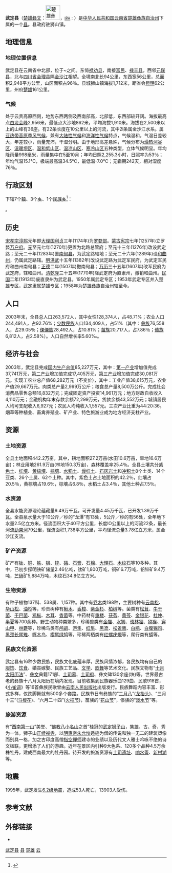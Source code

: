 {{Infobox China County
| county = 武定县
| other_lang = [[彝文|楚雄彝文]]
| other_lang_name = [[File:楚雄彝文-武定县.svg|45px]]
| usedname = 
| nameorigin = 
| Photo = 
| Photoname = 
| map = 武定县位置图.jpg
| map_caption = 武定县在云南省的位置
| Pinyin = 
| Belong = [[云南省|云南省]][[楚雄彝族自治州|楚雄彝族自治州]]
| Types = [[县|县]]
| admincode = 532329
| founded = 
| seat = 狮山镇
| officerTitle = 
| officer = 
| officerTitle2 = 
| officer2 = 
| division = 11
| town = 7
| township = 4
| subdistrict = 
| dialect = 
| post code = 651600
| phone code = 878
| coordinate = 
| area = 2,946.06平方千米
| area land = 
| area water = 
| census yr = 2016
| pop = 271,963
| density =  
| GDP = 
| GDP_as_of = 
| GDPPC = 
| carlicense = 云E
| web = www.ynwd.gov.cn
| web_title = 武定县政府网
}}

'''武定县'''（[[彝文|楚雄彝文]]：[[File:楚雄彝文-武定县.svg|45px]]，<small>[[国际音标|IPA]]：</small>{{IPA|/lo<sup>33</sup> di<sup>33</sup> bu<sup>33</sup>/}}）是[[中华人民共和国|中华人民共和国]][[云南省|云南省]][[楚雄彝族自治州|楚雄彝族自治州]]下属的一个[[县|县]]。县政府驻狮山镇。

==地理信息==
===地理位置信息===
武定县在云南省中北部，位于{{coord|26|11|0|N|101|55|0|E}}~{{coord|25|20|0|N|102|29|0|E}}之间。东倚[[禄劝县|禄劝县]]，南接[[富民|富民]]、[[禄丰县|禄丰县]]，西邻[[元谋县|元谋县]]，北与[[四川省|四川省]][[会理县|会理县]]隔[[金沙江|金沙江]]相望。全境南北长94公里，东西宽56公里，总面积2,948平方公里，山区面积占96％。县城狮山镇海拔1,712米，距省会[[昆明|昆明]]62公里，州府[[楚雄市|楚雄]]161公里。

===气候===
处于云贵高原西侧，地势东西两侧及西南部高，北部低，东西部较开阔。海拔最高点[[白龙会峰|白龙会峰]]2,956米，最低点大沙地862米，平均海拔1,910米。海拔在2,500米以上的山峰有36座。有22条长度在10公里以上的河流，其中2l条属金沙江水系。属[[亚热带高原季风气候|亚热带高原季风气候]]，兼有[[大陆性气候|大陆性气候]]和[[海洋性气候|海洋性气候]]特点，气候温和，气温日差较大，年差较小，雨量充沛，干湿分明。由于地形高差悬殊，气候分布为[[燥热河谷区|燥热河谷区]]、[[温暖坝区|温暖坝区]]、[[温和低山区|温和低山区]]、[[温凉山区|温凉山区]]、[[寒冷山区|寒冷山区]]五种类型，立体气候明显。年均降雨量998毫米，雨量集中在5至10月；年均日照2,255.3小时，日照率为53％；年均气温15.1℃，极端最高温34.5℃，最低温-7.0℃；无霜期242天，相对湿度76％。

== 行政区划 ==
{{PAGENAMEBASE}}下辖7个[[行政建制镇|镇]]、3个[[乡_(中华人民共和国)|乡]]、1个[[民族乡|民族乡]]<ref>{{PRC admin/ref sgc|53/23/29}}</ref>：

{{PRC admin/children|53/23/29}}。

==历史==
[[宋孝宗|宋孝宗]][[淳熙|淳熙]]元年即[[大理国|大理国]][[利贞|利贞]]三年(1174年)为[[罗婺部|罗婺部]]。[[蒙古|蒙古]][[宪宗|宪宗]]七年(1257年)立罗婺[[万户府|万户府]]。[[元|元]]至元七年(1270年)更置为北路总管府；至元十三年(1276年)改设武定路；至元二十年(1283年)置[[南甸县|南甸县]]，为武定路辖地；至元二十六年(1289年)设[[和曲州|和曲州]]，仍属武定路辖。[[明|明]][[洪武|洪武]]十五年(1382年)改设武定路为武定军民府，为武定军民府和曲州南甸县；[[正德_(明朝)|正德]]二年(1507年)撤南甸县；[[万历|万历]]三十五年(1607年)改军民府为武定府，辖和曲州。[[清|清]][[乾隆|乾隆]]三十五年(1770年)降武定府为直隶州，撤销和曲州。[[中華民國|民国]]二年(1913年)废直隶州为武定县。1950年属武定专区；1953年武定专区并入楚雄专区，武定隶属楚雄专区；1958年为楚雄彝族自治州辖至今。

==人口==
2003年末，全县总人口263,572人，其中女性128,374人，占48.71%；农业人口244,491人，占92.76%；[[少数民族|少数民族]]人口134,409人，占51%（其中：[[彝族|彝族]]76,558人，占29.05％；[[傈僳族|傈僳族]]28,492人，占10.81%；[[苗族|苗族]]20,717人，占7.86％；[[傣族|傣族]]6,812人，占2.58%）。人口自然增长率5.60‰。

==经济与社会==
2003年，武定县完成[[国内生产总值|国内生产总值]]85,227万元，其中：[[第一产业|第一产业]]增加值完成37,741万元，[[第二产业|第二产业]]增加值完成17,405万元，[[第三产业|第三产业]]增加值完成30,081万元。实现工农业总产值68,282万元（不变价），其中：工业产值38,615万元，农业产值29,667万元。肉类总产量2,999万公斤；粮食总产量8,500万公斤。完成社会消费品零售总额16,832万元；完成固定资产投资14,961万元；地方财政自收收入4,110万元；金融机构年末存款余额72,299万元，贷款余额43,552万元；城镇居民人均可支配收入6,927元；农民人均纯收入1,557元。三次产业比重为44:20:36。烟草等种植业、畜禽养殖业、矿产业、特色旅游业成为地方经济支柱产业。

==资源==
===土地资源===
全县土地面积442.2万亩，其中，耕地面积27.2万亩(水田10.6万亩，旱地16.6万亩)；林业用地261.9万亩(林地150.3万亩)，森林覆盖率25.4％。全县土壤共分[[紫色土|紫色土]]、[[红壤|红壤]]、[[黄棕壤|黄棕壤]]、[[棕壤|棕壤]]、[[水稻土|水稻土]]、[[燥红土|燥红土]]、[[石灰岩土|石灰岩土]]和[[冲积土|冲积土]]8个土类、14个亚类、26个土属、62个土种。其中，紫色土占土地面积的42.2％，红壤占20.5％，黄棕壤占19.6％，棕壤占6.8％，水稻土占3.4％，其他土种占7.5％。

===水资源===
全县水能资源理论蕴藏量9.49万千瓦，可开发量4.45万千瓦，已开发1.39万千瓦。全县泉水量大于10公斤／秒的“龙潭”有13处，5公斤／秒的有56处，全年地下水量2.5亿立方米。径流面积大于40平方公里，长度lO公里以上的河流22条，最长河流[[勐果河|勐果河]]79公里，径流面积1,738平方公里，平均径流总量3.78亿立方米，属金沙江支流。

===矿产资源===
矿产有[[钛|钛]]、[[铜|铜]]、[[铁|铁]]、[[铝|铝]]、[[锌|锌]]、[[磷|磷]]、[[石膏|石膏]]、[[石棉|石棉]]、[[大理石|大理石]]、[[木纹石|木纹石]]等10多种。其中，已初步探明铁矿储量2.46亿吨，钛矿1,800万吨，铜矿6.7万吨，铅锌矿9.4万吨，[[芒硝|芒硝]]矿5,884万吨，木纹石34.8亿立方米。

===生物资源===
有种子植物137科、538属、1,157种。其中有[[乔木|乔木]]类198种，主要树种有[[云南松|云南松]]、[[华山松|华山松]]、[[油杉|油杉]]等，珍贵树种有[[楸木|楸木]]、[[香樟|香樟]]、[[紫金杉|紫金杉]]、[[柏树|柏树]]等。菌类有[[松茸|松茸]]、[[牛干菌|牛干菌]]、[[干巴菌|干巴菌]]、[[鸡枞|鸡枞]]、[[木耳|木耳]]、[[香菌|香菌]]等。中药材有[[重楼|重楼]]、[[茯苓|茯苓]]、[[黄芩|黄芩]]、[[金银花|金银花]]、[[杜仲|杜仲]]、[[半夏|半夏]]等700余种。野生动物种类繁多，珍稀兽类有[[金猫|金猫]]、[[水獭|水獭]]、[[斑林狸|斑林狸]]、[[猕猴|猕猴]]、[[穿山甲|穿山甲]]、[[林麝|林麝]]等，珍稀鸟类有[[鸬鹚|鸬鹚]]、[[游隼|游隼]]、[[红隼|红隼]]、[[黑鸢|黑鸢]]、[[松雀鹰|松雀鹰]]、[[白鹇|白鹇]]、[[白腹锦鸡|白腹锦鸡]]、[[黑颈长尾雉|黑颈长尾雉]]、[[啄木鸟|啄木鸟]]、[[楔尾绿鸠|楔尾绿鸠]]等，珍稀两栖类有[[红螺疣螈|红螺疣螈]]等，爬行类有[[蟒|蟒]]等。

===民族文化资源===
武定县有16种少数民族，民族文化底蕴丰厚，民族风情浓郁，各民族均有自己的[[服饰|服饰]]、[[饮食|饮食]]、婚丧嫁娶、民族工艺品、[[文学|文学]]、[[歌舞|歌舞]]等艺术文化。民族文物有“[[十月太阳历法|十月太阳历法]]”、[[彝文|彝文]]典籍171部、[[土司|土司]][[土司墓|墓]]、[[土司府|土司府]]、彝文碑130余座(块)等。世界最古老的彝族十八月太阳历在境内发现。目前收集到民族器乐曲129曲、民歌918首，《[[小雀调|小雀调]]》等16首彝族民歌曾由[[云南人民出版社|云南人民出版社]]出版发行。民族舞蹈内容丰富、形式多样，仅跌脚舞就有500多个套路。民族节日有彝族的“[[二月八|二月八]]”([[龙抬头|龙抬头]])、“三月十三”([[马樱花|马樱花]])、“六月二十四”([[火把节|火把节]])，苗族的“[[花山节|花山节]]”，傣族的“[[泼水节|泼水节]]”等。

===旅游资源===
有“[[西南第一山|西南第一山]]”美誉、“[[佛教八小名山|佛教八小名山]]之首”桂冠的[[武定狮子山|武定狮子山]]，集雄、古、奇、秀为一体。狮子山[[正续禅寺|正续禅寺]]，以[[明惠帝|明惠帝]][[朱允坟|朱允坟]]遁迹为僧的传说和独一无二的建筑塑像而别具一格，加之古印度高僧[[指空禅师|指空禅师]]建寺的业绩以及历代文人雅士吟咏不绝的诗文楹联，更增添了人们的游趣。近年在景区内引种9大色系、120多个品种4.5万余株牡丹，建成西南最大的牡丹园。待开发的旅游资源有[[土司遗址|土司遗址]]、[[响水箐|响水箐]]、[[新村湖|新村湖]]等。

==地震==
1995年，武定发生[[1995年武定地震|6.2级地震]]，造成53人死亡，13903人受伤。

== 参考文献 ==
{{reflist}}

== 外部链接 ==
* {{Official website|http://www.ynwd.gov.cn/|name=武定县人民政府}}

{{武定县行政区划}}
{{楚雄彝族自治州行政区划}}
{{云南行政区划}}
{{国家级贫困县|前}}

[[Category:武定县|]]
[[Category:楚雄县市|县]]
[[Category:云南省县份|楚雄]]
[[Category:原国家级贫困县|云]]